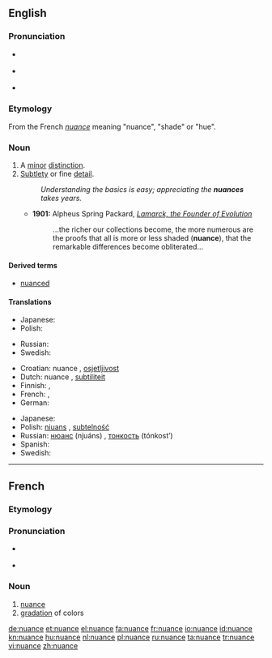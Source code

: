 {{was wotd|2007|February|1}}
{{wikipedia|dab=nuance}}
{{also|Nuance}}
==English==

===Pronunciation===
* {{a|RP}} {{IPA|/ˈnjuː.ɑːns/}}
* {{a|GenAm}} {{IPA|/ˈnuː.ɑːns/}}
* {{audio|en-us-nuance.ogg|Audio (US)}}

===Etymology===
From the French ''[[#French|nuance]]'' meaning "nuance", "shade" or "hue".

===Noun===
{{en-noun}}

# A [[minor]] [[distinction]].
# [[subtle|Subtlety]] or fine [[detail]].
#: ''Understanding the basics is easy; appreciating the '''nuances''' takes years.''
#* '''1901:''' Alpheus Spring Packard, ''[http://books.google.com/books?vid=OCLC01513448&id=ZkB59HbB7VYC&pg=PA263&lpg=PA263&dq=nuance+date:1850-1950&as_brr=1 Lamarck, the Founder of Evolution]''
#*: ...the richer our collections become, the more numerous are the proofs that all is more or less shaded ('''nuance'''), that the remarkable differences become obliterated...

====Derived terms====
* [[nuanced]]

====Translations====
{{trans-top|minor distinction}}
* Japanese: {{t|ja|ニュアンス|tr=nyuansu}}
* Polish: {{t+|pl|niuans|m}}
{{trans-mid}}
* Russian: {{t+|ru|нюанс|m|tr=njuáns}}
* Swedish: {{t+|sv|nyans|c}}
{{trans-bottom}}

{{trans-top|subtlety or fine detail}}
* Croatian: nuance {{f}}, [[osjetljivost]] {{f}}
* Dutch: nuance {{f}}, [[subtiliteit]] {{f}}
* Finnish: {{t+|fi|nyanssi}}, {{t-|fi|vivahde}}
* French: {{t+|fr|nuance|f}}, {{t+|fr|subtilité|f}}
* German: {{t-|de|Nuance|f}}
{{trans-mid}}
* Japanese: {{t|ja|ニュアンス|tr=nyuansu}}
* Polish: [[niuans ]] {{m}}, [[subtelność]] {{f}}
* Russian: [[нюанс]] (njuáns) {{m}}, [[тонкость]] (tónkost’) {{f}}
* Spanish: {{t-|es|matiz|f}}
* Swedish: {{t+|sv|nyans|c}}
{{trans-bottom}}

----

==French==

===Etymology===
{{suffix|nuer|ance|lang=fr}}

===Pronunciation===
* {{IPA|/ny.ɑ̃s/|lang=fr}}
*: {{audio|Fr-nuance.ogg|Audio (France)}}
* {{homophones|nuances|lang=fr}}

===Noun===
{{fr-noun|f}}

# [[#Noun|nuance]]
# [[gradation]] of colors

[[de:nuance]]
[[et:nuance]]
[[el:nuance]]
[[fa:nuance]]
[[fr:nuance]]
[[io:nuance]]
[[id:nuance]]
[[kn:nuance]]
[[hu:nuance]]
[[nl:nuance]]
[[pl:nuance]]
[[ru:nuance]]
[[ta:nuance]]
[[tr:nuance]]
[[vi:nuance]]
[[zh:nuance]]